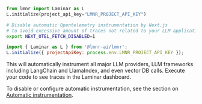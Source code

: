 <Tabs>
<Tab title="Python">

```python
from lmnr import Laminar as L
L.initialize(project_api_key="LMNR_PROJECT_API_KEY")
```
</Tab>
<Tab title="JavaScript/TypeScript">

<Expandable title="additional setting for Next.js">

```bash
# Disable automatic Opentelemetry instrumentation by Next.js
# to avoid excessive amount of traces not related to your LLM application
export NEXT_OTEL_FETCH_DISABLED=1
```

</Expandable>

```javascript
import { Laminar as L } from '@lmnr-ai/lmnr';
L.initialize({ projectApiKey: process.env.LMNR_PROJECT_API_KEY });
```

</Tab>
</Tabs>

This will automatically instrument all major LLM providers, LLM frameworks including LangChain and LlamaIndex, and even vector
DB calls. Execute your code to see traces in the Laminar dashboard.

To disable or configure automatic instrumentation,
see the section on [Automatic instrumentation](/tracing/automatic-instrumentation).
